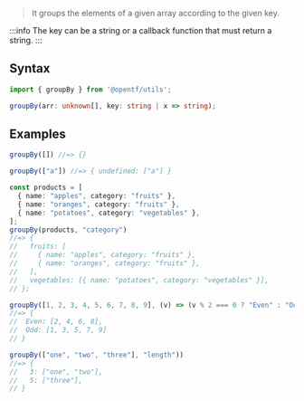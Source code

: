 > It groups the elements of a given array according to the given key.

:::info
The key can be a string or a callback function that must return a string.
:::

## Syntax

```ts
import { groupBy } from '@opentf/utils';

groupBy(arr: unknown[], key: string | x => string);
```

## Examples

```ts
groupBy([]) //=> {}

groupBy(["a"]) //=> { undefined: ["a"] }

const products = [
  { name: "apples", category: "fruits" },
  { name: "oranges", category: "fruits" },
  { name: "potatoes", category: "vegetables" },
];
groupBy(products, "category")
//=> {
//   fruits: [
//     { name: "apples", category: "fruits" },
//     { name: "oranges", category: "fruits" },
//   ],
//   vegetables: [{ name: "potatoes", category: "vegetables" }],
// };

groupBy([1, 2, 3, 4, 5, 6, 7, 8, 9], (v) => (v % 2 === 0 ? "Even" : "Odd"))
//=> {
//  Even: [2, 4, 6, 8],
//  Odd: [1, 3, 5, 7, 9]
// }

groupBy(["one", "two", "three"], "length"))
//=> {
//   3: ["one", "two"],
//   5: ["three"],
// }
```
